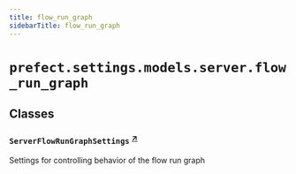 ```yaml
---
title: flow_run_graph
sidebarTitle: flow_run_graph
---
```


# `prefect.settings.models.server.flow_run_graph`

## Classes

### `ServerFlowRunGraphSettings` <sup><a href="https://github.com/PrefectHQ/prefect/blob/main/src/prefect/settings/models/server/flow_run_graph.py#L9" target="_blank">↗</a></sup>


Settings for controlling behavior of the flow run graph

